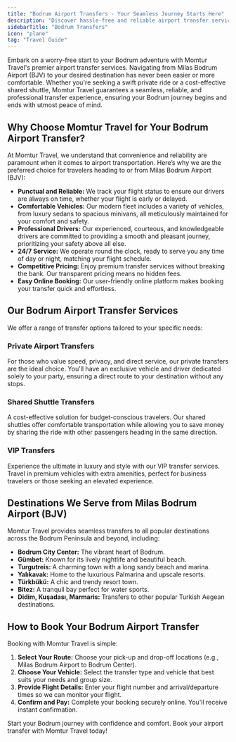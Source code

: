 ```yaml
---
title: "Bodrum Airport Transfers - Your Seamless Journey Starts Here"
description: "Discover hassle-free and reliable airport transfer services to and from Milas Bodrum Airport (BJV) with Momtur Travel. Enjoy comfort, safety, and punctuality for your Bodrum adventure."
sidebarTitle: "Bodrum Transfers"
icon: "plane"
tag: "Travel Guide"
---
```


Embark on a worry-free start to your Bodrum adventure with Momtur Travel's premier airport transfer services. Navigating from Milas Bodrum Airport (BJV) to your desired destination has never been easier or more comfortable. Whether you're seeking a swift private ride or a cost-effective shared shuttle, Momtur Travel guarantees a seamless, reliable, and professional transfer experience, ensuring your Bodrum journey begins and ends with utmost peace of mind.

## Why Choose Momtur Travel for Your Bodrum Airport Transfer?

At Momtur Travel, we understand that convenience and reliability are paramount when it comes to airport transportation. Here’s why we are the preferred choice for travelers heading to or from Milas Bodrum Airport (BJV):

*   **Punctual and Reliable:** We track your flight status to ensure our drivers are always on time, whether your flight is early or delayed.
*   **Comfortable Vehicles:** Our modern fleet includes a variety of vehicles, from luxury sedans to spacious minivans, all meticulously maintained for your comfort and safety.
*   **Professional Drivers:** Our experienced, courteous, and knowledgeable drivers are committed to providing a smooth and pleasant journey, prioritizing your safety above all else.
*   **24/7 Service:** We operate round the clock, ready to serve you any time of day or night, matching your flight schedule.
*   **Competitive Pricing:** Enjoy premium transfer services without breaking the bank. Our transparent pricing means no hidden fees.
*   **Easy Online Booking:** Our user-friendly online platform makes booking your transfer quick and effortless.

## Our Bodrum Airport Transfer Services

We offer a range of transfer options tailored to your specific needs:

### Private Airport Transfers

For those who value speed, privacy, and direct service, our private transfers are the ideal choice. You'll have an exclusive vehicle and driver dedicated solely to your party, ensuring a direct route to your destination without any stops.

### Shared Shuttle Transfers

A cost-effective solution for budget-conscious travelers. Our shared shuttles offer comfortable transportation while allowing you to save money by sharing the ride with other passengers heading in the same direction.

### VIP Transfers

Experience the ultimate in luxury and style with our VIP transfer services. Travel in premium vehicles with extra amenities, perfect for business travelers or those seeking an elevated experience.

## Destinations We Serve from Milas Bodrum Airport (BJV)

Momtur Travel provides seamless transfers to all popular destinations across the Bodrum Peninsula and beyond, including:

*   **Bodrum City Center:** The vibrant heart of Bodrum.
*   **Gümbet:** Known for its lively nightlife and beautiful beach.
*   **Turgutreis:** A charming town with a long sandy beach and marina.
*   **Yalıkavak:** Home to the luxurious Palmarina and upscale resorts.
*   **Türkbükü:** A chic and trendy resort town.
*   **Bitez:** A tranquil bay perfect for water sports.
*   **Didim, Kuşadası, Marmaris:** Transfers to other popular Turkish Aegean destinations.

## How to Book Your Bodrum Airport Transfer

Booking with Momtur Travel is simple:

1.  **Select Your Route:** Choose your pick-up and drop-off locations (e.g., Milas Bodrum Airport to Bodrum Center).
2.  **Choose Your Vehicle:** Select the transfer type and vehicle that best suits your needs and group size.
3.  **Provide Flight Details:** Enter your flight number and arrival/departure times so we can monitor your flight.
4.  **Confirm and Pay:** Complete your booking securely online. You'll receive instant confirmation.

Start your Bodrum journey with confidence and comfort. Book your airport transfer with Momtur Travel today!